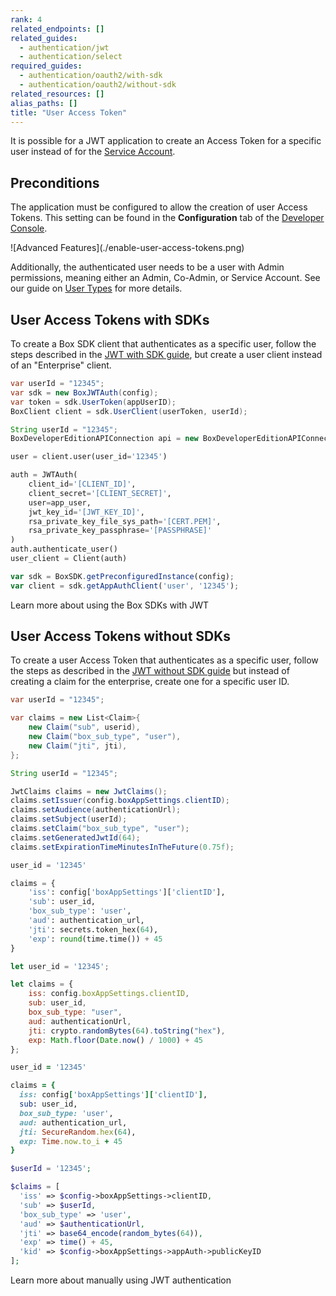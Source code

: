 ```yaml
---
rank: 4
related_endpoints: []
related_guides:
  - authentication/jwt
  - authentication/select
required_guides:
  - authentication/oauth2/with-sdk
  - authentication/oauth2/without-sdk
related_resources: []
alias_paths: []
title: "User Access Token"
---
```

It is possible for a JWT application to create an Access Token for a specific
user instead of for the [Service Account][sa].

## Preconditions

The application must be configured to allow the creation of user Access Tokens.
This setting can be found in the **Configuration** tab of the
[Developer Console][devconsole].

<ImageFrame border center>
  ![Advanced Features](./enable-user-access-tokens.png)
</ImageFrame>

Additionally, the authenticated user needs to be a user with Admin permissions,
meaning either an Admin, Co-Admin, or Service Account. See our guide on
[User Types](page://platform/user-types) for more details.

## User Access Tokens with SDKs

To create a Box SDK client that authenticates as a specific user, follow the
steps described in the [JWT with SDK guide](g://authentication/jwt/with-sdk),
but create a user client instead of an "Enterprise" client.

<Tabs>
  <Tab title='.Net'>

```csharp
var userId = "12345";
var sdk = new BoxJWTAuth(config);
var token = sdk.UserToken(appUserID);
BoxClient client = sdk.UserClient(userToken, userId);
```

  </Tab>

  <Tab title='Java'>

```java
String userId = "12345";
BoxDeveloperEditionAPIConnection api = new BoxDeveloperEditionAPIConnection.getAppUserConnection(userId, config)
```

  </Tab>

  <Tab title='Python'>

```python
user = client.user(user_id='12345')

auth = JWTAuth(
    client_id='[CLIENT_ID]',
    client_secret='[CLIENT_SECRET]',
    user=app_user,
    jwt_key_id='[JWT_KEY_ID]',
    rsa_private_key_file_sys_path='[CERT.PEM]',
    rsa_private_key_passphrase='[PASSPHRASE]'
)
auth.authenticate_user()
user_client = Client(auth)
```

  </Tab>

  <Tab title='Node'>

```js
var sdk = BoxSDK.getPreconfiguredInstance(config);
var client = sdk.getAppAuthClient('user', '12345');
```

  </Tab>
</Tabs>

<CTA to='g://authentication/jwt/with-sdk'>
  Learn more about using the Box SDKs with JWT
</CTA>

## User Access Tokens without SDKs

To create a user Access Token that authenticates as a specific user, follow the
steps as described in the
[JWT without SDK guide](g://authentication/jwt/without-sdk) but instead of creating
a claim for the enterprise, create one for a specific user ID.

<Tabs>
  <Tab title='.Net'>

```csharp
var userId = "12345";

var claims = new List<Claim>{
    new Claim("sub", userid),
    new Claim("box_sub_type", "user"),
    new Claim("jti", jti),
};
```

  </Tab>

  <Tab title='Java'>

```java
String userId = "12345";

JwtClaims claims = new JwtClaims();
claims.setIssuer(config.boxAppSettings.clientID);
claims.setAudience(authenticationUrl);
claims.setSubject(userId);
claims.setClaim("box_sub_type", "user");
claims.setGeneratedJwtId(64);
claims.setExpirationTimeMinutesInTheFuture(0.75f);
```

  </Tab>

  <Tab title='Python'>

```python
user_id = '12345'

claims = {
    'iss': config['boxAppSettings']['clientID'],
    'sub': user_id,
    'box_sub_type': 'user',
    'aud': authentication_url,
    'jti': secrets.token_hex(64),
    'exp': round(time.time()) + 45
}
```

  </Tab>
  <Tab title='Node'>

```js
let user_id = '12345';

let claims = {
    iss: config.boxAppSettings.clientID,
    sub: user_id,
    box_sub_type: "user",
    aud: authenticationUrl,
    jti: crypto.randomBytes(64).toString("hex"),
    exp: Math.floor(Date.now() / 1000) + 45
};
```

  </Tab>
  <Tab title='Ruby'>

```ruby
user_id = '12345'

claims = {
  iss: config['boxAppSettings']['clientID'],
  sub: user_id,
  box_sub_type: 'user',
  aud: authentication_url,
  jti: SecureRandom.hex(64),
  exp: Time.now.to_i + 45
}
```

  </Tab>
  <Tab title='PHP'>

```php
$userId = '12345';

$claims = [
  'iss' => $config->boxAppSettings->clientID,
  'sub' => $userId,
  'box_sub_type' => 'user',
  'aud' => $authenticationUrl,
  'jti' => base64_encode(random_bytes(64)),
  'exp' => time() + 45,
  'kid' => $config->boxAppSettings->appAuth->publicKeyID
];
```

  </Tab>
</Tabs>

<CTA to='g://authentication/jwt/with-sdk'>
  Learn more about manually using JWT authentication
</CTA>

[devconsole]: https://app.box.com/developers/console
[sa]: page://platform/user-types/#service-account